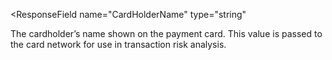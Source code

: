 
<ResponseField
  name="CardHolderName"
  type="string"
>
<MaxLength45Characters/>
The cardholder’s name shown on the payment card. This value is passed to the card network for use in transaction risk analysis. 

</ResponseField>